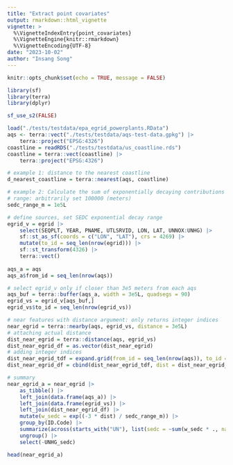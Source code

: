 ```yaml
---
title: "Extract point covariates"
output: rmarkdown::html_vignette
vignette: >
  %\VignetteIndexEntry{point_covariates}
  %\VignetteEngine{knitr::rmarkdown}
  %\VignetteEncoding{UTF-8}
date: "2023-10-02"
author: "Insang Song"
---
```



```r
knitr::opts_chunk$set(echo = TRUE, message = FALSE)

library(sf)
library(terra)
library(dplyr)

sf_use_s2(FALSE)

```


```r
load("./tests/testdata/epa_egrid_powerplants.RData")
aqs <- terra::vect("./tests/testdata/aqs-test-data.gpkg") |>
    terra::project("EPSG:4326")
coastline = readRDS("./tests/testdata/us_coastline.rds")
coastline = terra::vect(coastline) |>
    terra::project("EPSG:4326")
```

```r
# example 1: distance to the nearest coastline
d_nearest_coastline = terra::nearest(aqs, coastline)

```


```r
# example 2: Calculate the sum of exponentially decaying contributions
# range: arbitrarily set 100000 (meters)
sedc_range_m = 1e5L

# define sources, set SEDC exponential decay range
egrid_v = egrid |>
    select(SEQPLT, YEAR, PNAME, UTLSRVID, LON, LAT, UNNOX:UNHG) |>
    sf::st_as_sf(coords = c("LON", "LAT"), crs = 4269) |>
    mutate(to_id = seq_len(nrow(egrid))) |>
    sf::st_transform(4326) |>
    terra::vect()
  
aqs_a = aqs
aqs_a$from_id = seq_len(nrow(aqs))

# select egrid_v only if closer than 3e5 meters from each aqs
aqs_buf = terra::buffer(aqs_a, width = 3e5L, quadsegs = 90)
egrid_vs = egrid_v[aqs_buf,]
egrid_vs$to_id = seq_len(nrow(egrid_vs))

# near features with distance argument: only returns integer indices
near_egrid = terra::nearby(aqs, egrid_vs, distance = 3e5L)
# attaching actual distance
dist_near_egrid = terra::distance(aqs, egrid_vs)
dist_near_egrid_df = as.vector(dist_near_egrid)
# adding integer indices
dist_near_egrid_tdf = expand.grid(from_id = seq_len(nrow(aqs)), to_id = seq_len(nrow(egrid_vs)))
dist_near_egrid_df = cbind(dist_near_egrid_tdf, dist = dist_near_egrid_df)

# summary
near_egrid_a = near_egrid |>
    as_tibble() |>
    left_join(data.frame(aqs_a)) |>
    left_join(data.frame(egrid_vs)) |>
    left_join(dist_near_egrid_df) |>
    mutate(w_sedc = exp((-3 * dist) / sedc_range_m)) |>
    group_by(ID.Code) |>
    summarize(across(starts_with("UN"), list(sedc = ~sum(w_sedc * ., na.rm = TRUE)))) |>
    ungroup() |>
    select(-UNHG_sedc)

head(near_egrid_a)
```